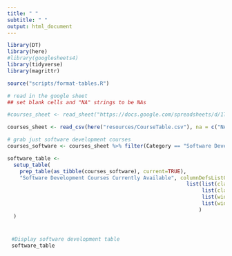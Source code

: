 ```yaml
---
title: " "
subtitle: " "
output: html_document
---
```


<style type="text/css">
  body{
  text-align: justify;
  text-justify: inter-word;
}
</style>

 
```r
library(DT)
library(here)
#library(googlesheets4)
library(tidyverse)
library(magrittr)

source("scripts/format-tables.R")
```


```r
# read in the google sheet
## set blank cells and "NA" strings to be NAs

#courses_sheet <- read_sheet("https://docs.google.com/spreadsheets/d/1TiNdu92hK-0FN8GbmWi_QbdUaX2yJF76yFt2oljm_qE/edit?usp=sharing", na = c("NA", ""))

courses_sheet <- read_csv(here("resources/CourseTable.csv"), na = c("NA", ""))

# grab just software development courses
courses_software <- courses_sheet %>% filter(Category == "Software Development")

software_table <- 
  setup_table(
    prep_table(as_tibble(courses_software), current=TRUE), 
    "Software Development Courses Currently Available", columnDefsListOfLists = 
                                                          list(list(className = 'dt-center', targets = c(0,1,2)),
                                                               list(className = "dt-left", targets = c(3,4)),
                                                               list(width = '240px', targets = c(3)) ,
                                                               list(width = '160px', targets = c(4))
                                                              )
  )
```

<div style = "width:100%; height:auto; margin: 0; padding:10px">

```r
#Display software development table
software_table
```

</div>
